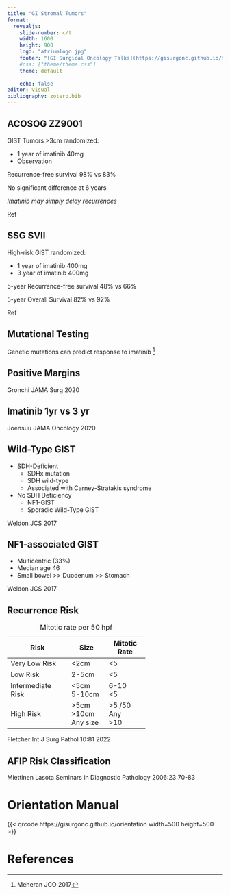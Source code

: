 ```yaml
---
title: "GI Stromal Tumors"
format: 
  revealjs:
    slide-number: c/t
    width: 1600
    height: 900
    logo: "atriumlogo.jpg"
    footer: "[GI Surgical Oncology Talks](https://gisurgonc.github.io/talks/)"
    #css: ["theme/theme.css"]
    theme: default
      
    echo: false
editor: visual
bibliography: zotero.bib
---
```


## ACOSOG ZZ9001

GIST Tumors \>3cm randomized:

-   1 year of imatinib 40mg
-   Observation

Recurrence-free survival 98% vs 83%

No significant difference at 6 years

*Imatinib may simply delay recurrences*

::: aside
Ref
:::

## SSG SVII

High-risk GIST randomized:

-   1 year of imatinib 400mg
-   3 year of imatinib 400mg

5-year Recurrence-free survival 48% vs 66%

5-year Overall Survival 82% vs 92%

::: aside
Ref
:::

## Mutational Testing

Genetic mutations can predict response to imatinib [^1]

[^1]: Meheran JCO 2017

## Positive Margins

::: aside
Gronchi JAMA Surg 2020
:::

## Imatinib 1yr vs 3 yr

::: aside
Joensuu JAMA Oncology 2020
:::

## Wild-Type GIST

-   SDH-Deficient
    -   SDHx mutation
    -   SDH wild-type
    -   Associated with Carney-Stratakis syndrome
-   No SDH Deficiency
    -   NF1-GIST
    -   Sporadic Wild-Type GIST

::: aside
Weldon JCS 2017
:::

## NF1-associated GIST

-   Multicentric (33%)
-   Median age 46
-   Small bowel \>\> Duodenum \>\> Stomach

::: aside
Weldon JCS 2017
:::

## Recurrence Risk

+-------------------+----------+--------------+
| Risk              | Size     | Mitotic Rate |
+===================+==========+==============+
| Very Low Risk     | \<2cm    | \<5          |
+-------------------+----------+--------------+
| Low Risk          | 2-5cm    | \<5          |
+-------------------+----------+--------------+
| Intermediate Risk | \<5cm\   | 6-10\        |
|                   | 5-10cm   | \<5          |
+-------------------+----------+--------------+
| High Risk         | \>5cm\   | \>5 /50\     |
|                   | \>10cm\  | Any\         |
|                   | Any size | \>10         |
+-------------------+----------+--------------+

: Mitotic rate per 50 hpf

::: aside
Fletcher Int J Surg Pathol 10:81 2022
:::

## AFIP Risk Classification

::: aside
Miettinen Lasota Seminars in Diagnostic Pathology 2006:23:70-83
:::

# Orientation Manual

{{< qrcode https://gisurgonc.github.io/orientation width=500 height=500 >}}

# References
